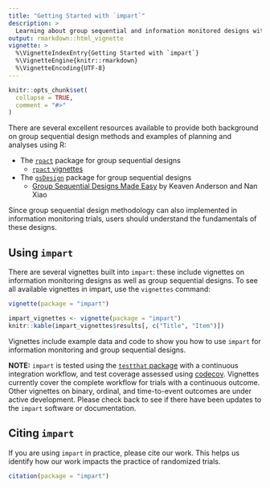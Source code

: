 ```yaml
---
title: "Getting Started with `impart`"
description: >
  Learning about group sequential and information monitored designs with `impart`
output: rmarkdown::html_vignette
vignette: >
  %\VignetteIndexEntry{Getting Started with `impart`}
  %\VignetteEngine{knitr::rmarkdown}
  %\VignetteEncoding{UTF-8}
---
```


```r
knitr::opts_chunk$set(
  collapse = TRUE,
  comment = "#>"
)
```

There are several excellent resources available to provide both background on group sequential design methods and examples of planning and analyses using R:

  - The [`rpact`](https://www.rpact.org/) package for group sequential designs
    - [`rpact` vignettes](https://www.rpact.org/#vignettes)
  - The [`gsDesign`](https://keaven.github.io/gsDesign/) package for group sequential designs
    - [Group Sequential Designs Made Easy](https://keaven.github.io/gsd-shiny/) by Keaven Anderson and Nan Xiao

Since group sequential design methodology can also implemented in information monitoring trials, users should understand the fundamentals of these designs.




## Using `impart`

There are several vignettes built into `impart`: these include vignettes on information monitoring designs as well as group sequential designs. To see all available vignettes in impart, use the `vignettes` command:

```r
vignette(package = "impart")
```

```r
impart_vignettes <- vignette(package = "impart")
knitr::kable(impart_vignettes$results[, c("Title", "Item")])
```

Vignettes include example data and code to show you how to use `impart` for information monitoring and group sequential designs.

**NOTE:** `impart` is tested using the [`testthat` package](https://testthat.r-lib.org/) with a continuous integration workflow, and test coverage assessed using [codecov](https://codecov.io/gh/jbetz-jhu/impart). Vignettes currently cover the complete workflow for trials with a continuous outcome. Other vignettes on binary, ordinal, and time-to-event outcomes are under active development. Please check back to see if there have been updates to the `impart` software or documentation.



## Citing `impart`

If you are using `impart` in practice, please cite our work. This helps us identify how our work impacts the practice of randomized trials.

```r
citation(package = "impart")
```

